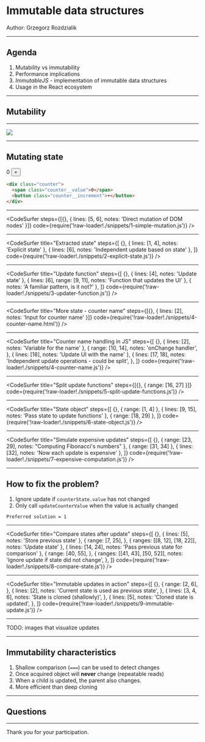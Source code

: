 

<Head>
  <title>Immutable data structures</title>
</Head>

# Immutable data structures

Author: Grzegorz Rozdzialik

---

## Agenda

1. Mutability vs immutability
2. Performance implications
3. _ImmutableJS_ - implementation of immutable data structures
4. Usage in the React ecosystem

---

## Mutability

---

<ImageWithLabel label="Mutability in jQuery land">
  <img src="./static/jquery.jpg" />
</ImageWithLabel>

---

## Mutating state

<div class="counter" style={{ fontSize: '2em' }}>
  <span class="counter__value">0</span>
  <button class="counter__increment" style={{ fontSize: '1em' }}>
    +
  </button>
</div>

```html
<div class="counter">
  <span class="counter__value">0</span>
  <button class="counter__increment">+</button>
</div>
```

---

<CodeSurfer
  steps={[{}, { lines: [5, 6], notes: 'Direct mutation of DOM nodes' }]}
  code={require('!raw-loader!./snippets/1-simple-mutation.js')}
/>

---

<CodeSurfer
  title="Extracted state"
  steps={[
    {},
    { lines: [1, 4], notes: 'Explicit state' },
    { lines: [6], notes: 'Independent update based on state' },
  ]}
  code={require('!raw-loader!./snippets/2-explicit-state.js')}
/>

---

<CodeSurfer
  title="Update function"
  steps={[
    {},
    { lines: [4], notes: 'Update state' },
    { lines: [6], range: [9, 11], notes: 'Function that updates the UI' },
    { notes: 'A familiar pattern, is it not?' },
  ]}
  code={require('!raw-loader!./snippets/3-updater-function.js')}
/>

---

<CodeSurfer
  title="More state - counter name"
  steps={[{}, { lines: [2], notes: 'Input for counter name' }]}
  code={require('!raw-loader!./snippets/4-counter-name.html')}
/>

---

<CodeSurfer
  title="Counter name handling in JS"
  steps={[
    {},
    { lines: [2], notes: 'Variable for the name' },
    {
      range: [10, 14],
      notes: 'onChange handler',
    },
    { lines: [18], notes: 'Update UI with the name' },
    {
      lines: [17, 18],
      notes: 'Independent update operations - could be split',
    },
  ]}
  code={require('!raw-loader!./snippets/4-counter-name.js')}
/>

---

<CodeSurfer
  title="Split update functions"
  steps={[{}, { range: [16, 27] }]}
  code={require('!raw-loader!./snippets/5-split-update-functions.js')}
/>

---

<CodeSurfer
  title="State object"
  steps={[
    {},
    { range: [1, 4] },
    { lines: [9, 15], notes: 'Pass state to update functions' },
    { range: [18, 29] },
  ]}
  code={require('!raw-loader!./snippets/6-state-object.js')}
/>

---

<CodeSurfer
  title="Simulate expensive updates"
  steps={[
    {},
    { range: [23, 29], notes: "Computing Fibonacci's numbers" },
    { range: [31, 34] },
    { lines: [32], notes: 'Now each update is expensive' },
  ]}
  code={require('!raw-loader!./snippets/7-expensive-computation.js')}
/>

---

## How to fix the problem?

1. Ignore update if `counterState.value` has not changed
2. Only call `updateCounterValue` when the value is actually changed

```notes
Preferred solution = 1
```

---

<CodeSurfer
  title="Compare states after update"
  steps={[
    {},
    { lines: [5], notes: 'Store previous state' },
    {
      range: [7, 25],
    },
    { ranges: [[8, 12], [18, 22]], notes: 'Update state' },
    { lines: [14, 24], notes: 'Pass previous state for comparison' },
    {
      range: [40, 55],
    },
    {
      ranges: [[41, 43], [50, 52]],
      notes: 'Ignore update if state did not change',
    },
  ]}
  code={require('!raw-loader!./snippets/8-compare-state.js')}
/>

---

<CodeSurfer
  title="Immutable updates in action"
  steps={[
    {},
    {
      range: [2, 6],
    },
    {
      lines: [2],
      notes: 'Current state is used as previous state',
    },
    {
      lines: [3, 4, 6],
      notes: 'State is cloned (shallowly)',
    },
    {
      lines: [5],
      notes: 'Cloned state is updated',
    },
  ]}
  code={require('!raw-loader!./snippets/9-immutable-update.js')}
/>

---

TODO: images that visualize updates

---

## Immutability characteristics

1. Shallow comparison (`===`) can be used to detect changes
2. Once acquired object will **never** change (repeatable reads)
3. When a child is updated, the parent also changes.
4. More efficient than deep cloning

---

## Questions

---

Thank you for your participation.

